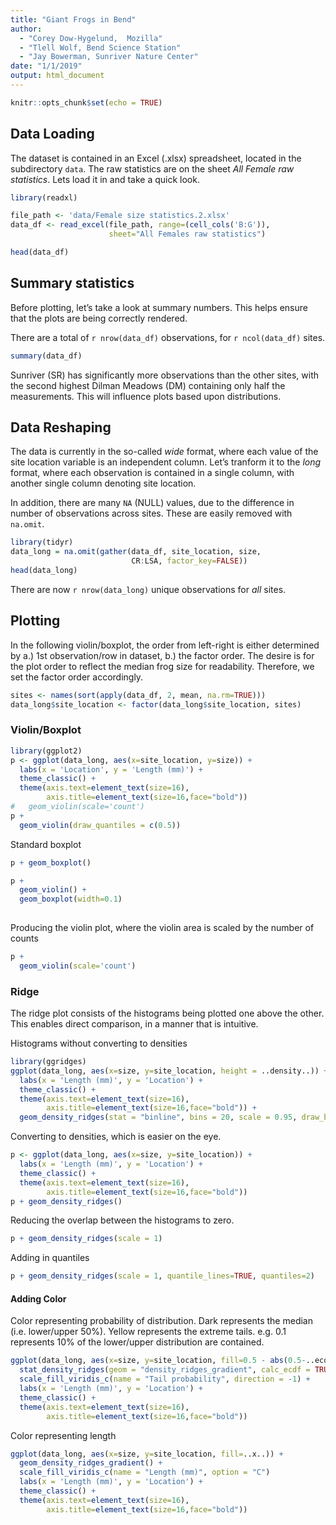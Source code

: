 ```yaml
---
title: "Giant Frogs in Bend"
author: 
  - "Corey Dow-Hygelund,  Mozilla"
  - "Tlell Wolf, Bend Science Station"
  - "Jay Bowerman, Sunriver Nature Center"
date: "1/1/2019"
output: html_document
---
```


```r
knitr::opts_chunk$set(echo = TRUE)
```

## Data Loading

The dataset is contained in an Excel (.xlsx) spreadsheet, located in the subdirectory `data`. The raw statistics are on the sheet _All Female raw statistics_. Lets load it in and take a quick look.
```r
library(readxl)

file_path <- 'data/Female size statistics.2.xlsx'
data_df <- read_excel(file_path, range=(cell_cols('B:G')), 
                      sheet="All Females raw statistics")

head(data_df)
```

## Summary statistics

Before plotting, let's take a look at summary numbers. This helps ensure that the plots are being correctly rendered.

There are a total of `r nrow(data_df)` observations, for `r ncol(data_df)` sites. 


```r
summary(data_df)
```

Sunriver (SR) has significantly more observations than the other sites, with the second highest Dilman Meadows (DM) containing only half the measurements. This will influence plots based upon distributions.  

## Data Reshaping
The data is currently in the so-called _wide_ format, where each value of the site location variable is an independent column. Let's tranform it to the _long_ format, where each observation is contained in a single column, with another single column denoting site location.

In addition, there are many `NA` (NULL) values, due to the difference in number of observations across sites. These are easily removed with `na.omit`. 

```r
library(tidyr)
data_long = na.omit(gather(data_df, site_location, size, 
                           CR:LSA, factor_key=FALSE))
head(data_long)
```

There are now `r nrow(data_long)` unique observations for _all_ sites.

## Plotting
In the following violin/boxplot, the order from left-right is either determined by a.) 1st observation/row in dataset, b.) the factor order. The desire is for the plot order to reflect the median frog size for readability. Therefore, we set the factor order accordingly.

```r
sites <- names(sort(apply(data_df, 2, mean, na.rm=TRUE)))
data_long$site_location <- factor(data_long$site_location, sites)
```

### Violin/Boxplot

```r
library(ggplot2)
p <- ggplot(data_long, aes(x=site_location, y=size)) +
  labs(x = 'Location', y = 'Length (mm)') +
  theme_classic() + 
  theme(axis.text=element_text(size=16),
        axis.title=element_text(size=16,face="bold"))
#   geom_violin(scale='count')
p +  
  geom_violin(draw_quantiles = c(0.5)) 

```

Standard boxplot 
```r
p + geom_boxplot()
```


```r
p +  
  geom_violin() +
  geom_boxplot(width=0.1)
  
```

Producing the violin plot, where the violin area is scaled by the number of counts

```r
p +  
  geom_violin(scale='count')

```

### Ridge

The ridge plot consists of the histograms being plotted one above the other. This enables direct comparison, in a manner that is intuitive.  

Histograms without converting to densities

```r
library(ggridges)
ggplot(data_long, aes(x=size, y=site_location, height = ..density..)) + 
  labs(x = 'Length (mm)', y = 'Location') +
  theme_classic() + 
  theme(axis.text=element_text(size=16),
        axis.title=element_text(size=16,face="bold")) +
  geom_density_ridges(stat = "binline", bins = 20, scale = 0.95, draw_baseline = FALSE)

```


Converting to densities, which is easier on the eye.
```r
p <- ggplot(data_long, aes(x=size, y=site_location)) + 
  labs(x = 'Length (mm)', y = 'Location') +
  theme_classic() + 
  theme(axis.text=element_text(size=16),
        axis.title=element_text(size=16,face="bold"))
p + geom_density_ridges()
```

Reducing the overlap between the histograms to zero.

```r
p + geom_density_ridges(scale = 1)
```

Adding in quantiles

```r
p + geom_density_ridges(scale = 1, quantile_lines=TRUE, quantiles=2)
```

#### Adding Color
Color representing probability of distribution. Dark represents the median (i.e. lower/upper 50%). Yellow represents the extreme tails. e.g. 0.1 represents 10% of the lower/upper distribution are contained. 

```r
ggplot(data_long, aes(x=size, y=site_location, fill=0.5 - abs(0.5-..ecdf..))) + 
  stat_density_ridges(geom = "density_ridges_gradient", calc_ecdf = TRUE) +
  scale_fill_viridis_c(name = "Tail probability", direction = -1) +
  labs(x = 'Length (mm)', y = 'Location') +
  theme_classic() + 
  theme(axis.text=element_text(size=16),
        axis.title=element_text(size=16,face="bold"))
```

Color representing length 
```r
ggplot(data_long, aes(x=size, y=site_location, fill=..x..)) + 
  geom_density_ridges_gradient() +
  scale_fill_viridis_c(name = "Length (mm)", option = "C")
  labs(x = 'Length (mm)', y = 'Location') +
  theme_classic() + 
  theme(axis.text=element_text(size=16),
        axis.title=element_text(size=16,face="bold"))
 
```


